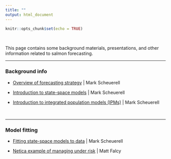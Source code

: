 ```yaml
---
title: ""
output: html_document
---
```


```r
knitr::opts_chunk$set(echo = TRUE)
```

<br>

This page contains some background materials, presentations, and other information related to salmon forecasting.

***

### Background info

* [Overview of forecasting strategy](materials/forecasting_overview.html) | Mark Scheuerell

* [Introduction to state-space models](materials/intro_to_SSMs.html) | Mark Scheuerell

* [Introduction to integrated population models (IPMs)](materials/intro_to_IPMs.html) | Mark Scheuerell

<br>

***

### Model fitting

* [Fitting state-space models to data](materials/fitting_ssm.html) | Mark Scheuerell

* [Netica example of managing under risk](materials/Harvest.neta) | Matt Falcy
